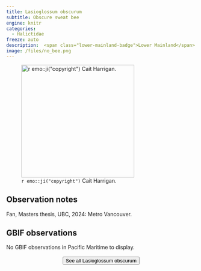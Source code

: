 ```yaml
---
title: Lasioglossum obscurum
subtitle: Obscure sweat bee
engine: knitr
categories:
  - Halictidae
freeze: auto
description:  <span class="lower-mainland-badge">Lower Mainland</span>
image: /files/no_bee.png
---
```

![`r emo::ji("copyright")` Cait Harrigan.](/files/no_bee.png){height=300}

## Observation notes  
Fan, Masters thesis, UBC, 2024: Metro <span class="hl-place-name">Vancouver</span>.

## GBIF observations  
No GBIF observations in Pacific Maritime to display.
<br><br>
<center>


<a href="NA"><button type="button" class="btn btn-secondary">See all Lasioglossum obscurum <i class="fa-solid fa-arrow-up-right-from-square"></i> </button></a>
</center>
